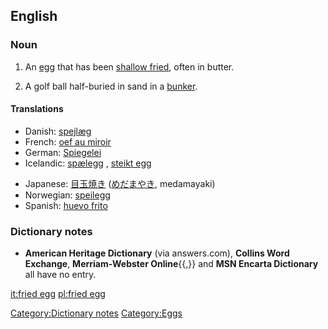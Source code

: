 ==English==
{{wikipedia}}

===Noun===
{{en-noun|sg=[[fried]] [[egg]]}}

# An [[egg]] that has been [[shallow fry|shallow fried]], often in butter.
# {{golf}} A golf ball half-buried in sand in a [[bunker]].

====Translations====
{{trans-top|An egg that has been shallow fried}}
*Danish: [[spejlæg]] {{n}}
*French: [[oef au miroir]] {{m}}
*German: [[Spiegelei]] {{n}} {{italbrac|sunny side up}}
*Icelandic: [[spælegg]] {{n}}, [[steikt egg]] {{n}}
{{trans-mid}}
*Japanese: [[目玉焼き]] ([[めだまやき]], medamayaki)
*Norwegian: [[speilegg]] {{n}}
*Spanish: [[huevo frito]] {{m}}
{{trans-bottom}}

===Dictionary notes===
*'''American Heritage Dictionary''' (via answers.com), '''Collins Word Exchange''', '''Merriam-Webster Online'''{{,}} and '''MSN Encarta Dictionary''' all have no entry.

[[Category:Dictionary notes]]
[[Category:Eggs]]

[[it:fried egg]]
[[pl:fried egg]]